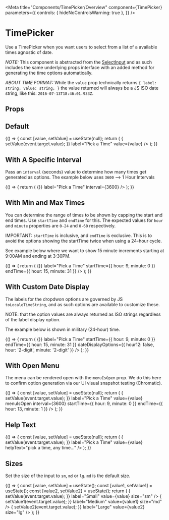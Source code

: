 
<Meta
  title="Components/TimePicker/Overview"
  component={TimePicker}
  parameters={{
    controls: { hideNoControlsWarning: true },
  }}
/>

# TimePicker

Use a TimePicker when you want users to select from a list of a available times agnostic of date.

_NOTE:_ This component is abstracted from the [SelectInput](?path=/docs/components-selectinput-overview--default-story)
and as such includes the same underlying props interface with an added method for generating the time options automatically.

_ABOUT TIME FORMAT:_ While the `value` prop technically returns `{ label: string; value: string; }` the value returned will always
be a JS ISO date string, like this: `2016-07-13T18:46:01.933Z`.

## Props

<ArgsTable of={TimePicker} />

## Default

<Canvas>
  <Story name="Default">
    {() => {
      const [value, setValue] = useState(null);
      return (
        <Box height="360px">
          <TimePicker
            id="defaultTimePicker"
            name="defaultTimePicker"
            onChange={event => {
              setValue(event.target.value);
            }}
            label="Pick a Time"
            value={value}
          />
        </Box>
      );
    }}
  </Story>
</Canvas>

## With A Specific Interval

Pass an `interval` (seconds) value to determine how many times get generated as options.
The example below uses `3600` --> 1 Hour Intervals

<Canvas>
  <Story name="With Interval">
    {() => {
      return (
        <Box height="360px">
          <TimePicker
            id="intervalTimePicker"
            name="intervalTimePicker"
            onChange={() => {}}
            label="Pick a Time"
            interval={3600}
          />
        </Box>
      );
    }}
  </Story>
</Canvas>

## With Min and Max Times

You can determine the range of times to be shown by capping the start and end times.
Use `startTime` and `endTime` for this. The expected values for `hour` and `minute` properties
are `0-24` and `0-60` respectively.

IMPORTANT: `startTime` is inclusive, and `endTime` is exclusive. This is to avoid
the options showing the startTime twice when using a 24-hour cycle.

See example below where we want to show 15 minute increments starting at 9:00AM and ending at 3:30PM.

<Canvas>
  <Story name="With Start and End">
    {() => {
      return (
        <Box height="360px">
          <TimePicker
            id="startEnd"
            name="startEnd"
            onChange={() => {}}
            label="Pick a Time"
            startTime={{ hour: 9, minute: 0 }}
            endTime={{ hour: 15, minute: 31 }}
          />
        </Box>
      );
    }}
  </Story>
</Canvas>

## With Custom Date Display

The labels for the dropdwon options are governed by JS `toLocaleTimeString`, and as such
options are available to customize these.

NOTE: that the option values are always returned as ISO strings regardless of the label display option.

The example below is shown in military (24-hour) time.

<Canvas>
  <Story name="With Custom Date">
    {() => {
      return (
        <Box height="360px">
          <TimePicker
            id="customDate"
            name="customDate"
            onChange={() => {}}
            label="Pick a Time"
            startTime={{ hour: 9, minute: 0 }}
            endTime={{ hour: 15, minute: 31 }}
            dateDisplayOptions={{ hour12: false, hour: '2-digit', minute: '2-digit' }}
          />
        </Box>
      );
    }}
  </Story>
</Canvas>

## With Open Menu

The menu can be rendered open with the `menuIsOpen` prop. We do this here to confirm option generation
via our UI visual snapshot testing (Chromatic).

<Canvas>
  <Story name="Open Menu">
    {() => {
      const [value, setValue] = useState(null);
      return (
        <Box height="260px">
          <TimePicker
            id="openMenu"
            name="openMenu"
            onChange={event => {
              setValue(event.target.value);
            }}
            label="Pick a Time"
            value={value}
            menuIsOpen
            interval={3600}
            startTime={{ hour: 9, minute: 0 }}
            endTime={{ hour: 13, minute: 1 }}
          />
        </Box>
      );
    }}
  </Story>
</Canvas>

## Help Text

<Canvas>
  <Story name="Help Text">
    {() => {
      const [value, setValue] = useState(null);
      return (
        <Box height="360px">
          <TimePicker
            id="helpText"
            name="helpText"
            onChange={event => {
              setValue(event.target.value);
            }}
            label="Pick a Time"
            value={value}
            helpText="pick a time, any time..."
          />
        </Box>
      );
    }}
  </Story>
</Canvas>

## Sizes

Set the size of the input to `sm`, `md` or `lg`. `md` is the default size.

<Canvas>
  <Story name="Size">
    {() => {
      const [value, setValue] = useState();
      const [value1, setValue1] = useState();
      const [value2, setValue2] = useState();
      return (
        <Box childGap="md" height="360px">
          <TimePicker
            id="smTimePicker"
            name="smTimePicker"
            onChange={event => {
              setValue(event.target.value);
            }}
            label="Small"
            value={value}
            size="sm"
          />
          <TimePicker
            id="mdTimePicker"
            name="mdTimePicker"
            onChange={event => {
              setValue1(event.target.value);
            }}
            label="Medium"
            value={value1}
            size="md"
          />
          <TimePicker
            id="lgTimePicker"
            name="lgTimePicker"
            onChange={event => {
              setValue2(event.target.value);
            }}
            label="Large"
            value={value2}
            size="lg"
          />
        </Box>
      );
    }}
  </Story>
</Canvas>
